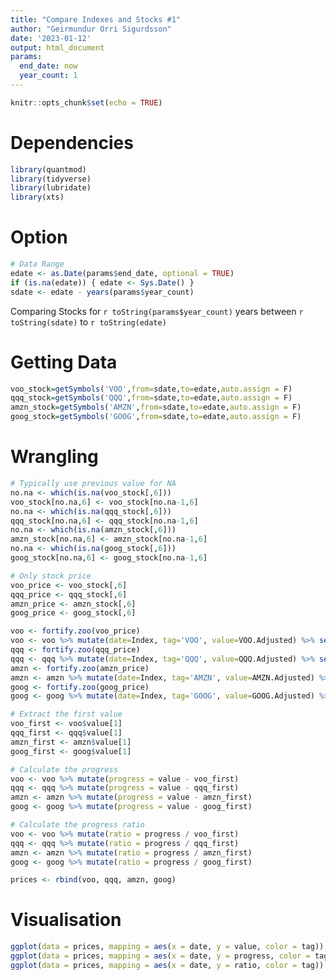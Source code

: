 ---
title: "Compare Indexes and Stocks #1"
author: "Geirmundur Orri Sigurdsson"
date: '2023-01-12'
output: html_document
params:
  end_date: now
  year_count: 1
---

```{r setup, include=FALSE}
knitr::opts_chunk$set(echo = TRUE)
```

# Dependencies

```{r dependencies, message=FALSE, warning=FALSE}
library(quantmod)
library(tidyverse)
library(lubridate)
library(xts)
```

# Option

```{r option}
# Data Range
edate <- as.Date(params$end_date, optional = TRUE)
if (is.na(edate)) { edate <- Sys.Date() }
sdate <- edate - years(params$year_count)
```

Comparing Stocks for `r toString(params$year_count)` years between `r toString(sdate)` to `r toString(edate)`

# Getting Data

```{r getting}
voo_stock=getSymbols('VOO',from=sdate,to=edate,auto.assign = F)
qqq_stock=getSymbols('QQQ',from=sdate,to=edate,auto.assign = F)
amzn_stock=getSymbols('AMZN',from=sdate,to=edate,auto.assign = F)
goog_stock=getSymbols('GOOG',from=sdate,to=edate,auto.assign = F)
```

# Wrangling

```{r wrangling}
# Typically use previous value for NA
no.na <- which(is.na(voo_stock[,6]))
voo_stock[no.na,6] <- voo_stock[no.na-1,6]
no.na <- which(is.na(qqq_stock[,6]))
qqq_stock[no.na,6] <- qqq_stock[no.na-1,6]
no.na <- which(is.na(amzn_stock[,6]))
amzn_stock[no.na,6] <- amzn_stock[no.na-1,6]
no.na <- which(is.na(goog_stock[,6]))
goog_stock[no.na,6] <- goog_stock[no.na-1,6]

# Only stock price
voo_price <- voo_stock[,6]
qqq_price <- qqq_stock[,6]
amzn_price <- amzn_stock[,6]
goog_price <- goog_stock[,6]

voo <- fortify.zoo(voo_price)
voo <- voo %>% mutate(date=Index, tag='VOO', value=VOO.Adjusted) %>% select(date, tag, value)
qqq <- fortify.zoo(qqq_price)
qqq <- qqq %>% mutate(date=Index, tag='QQQ', value=QQQ.Adjusted) %>% select(date, tag, value)
amzn <- fortify.zoo(amzn_price)
amzn <- amzn %>% mutate(date=Index, tag='AMZN', value=AMZN.Adjusted) %>% select(date, tag, value)
goog <- fortify.zoo(goog_price)
goog <- goog %>% mutate(date=Index, tag='GOOG', value=GOOG.Adjusted) %>% select(date, tag, value)

# Extract the first value
voo_first <- voo$value[1]
qqq_first <- qqq$value[1]
amzn_first <- amzn$value[1]
goog_first <- goog$value[1]

# Calculate the progress
voo <- voo %>% mutate(progress = value - voo_first)
qqq <- qqq %>% mutate(progress = value - qqq_first)
amzn <- amzn %>% mutate(progress = value - amzn_first)
goog <- goog %>% mutate(progress = value - goog_first)

# Calculate the progress ratio
voo <- voo %>% mutate(ratio = progress / voo_first)
qqq <- qqq %>% mutate(ratio = progress / qqq_first)
amzn <- amzn %>% mutate(ratio = progress / amzn_first)
goog <- goog %>% mutate(ratio = progress / goog_first)

prices <- rbind(voo, qqq, amzn, goog)
```

# Visualisation

```{r visualisation, warning=FALSE}
ggplot(data = prices, mapping = aes(x = date, y = value, color = tag)) + geom_line()
ggplot(data = prices, mapping = aes(x = date, y = progress, color = tag)) + geom_line()
ggplot(data = prices, mapping = aes(x = date, y = ratio, color = tag)) + geom_line()
```
